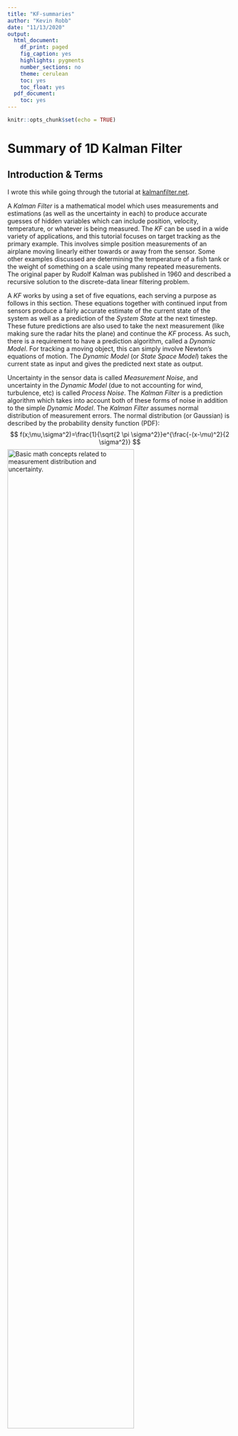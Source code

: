 ```yaml
---
title: "KF-summaries"
author: "Kevin Robb"
date: "11/13/2020"
output:
  html_document:
    df_print: paged
    fig_caption: yes
    highlights: pygments
    number_sections: no
    theme: cerulean
    toc: yes
    toc_float: yes
  pdf_document:
    toc: yes
---
```


```r
knitr::opts_chunk$set(echo = TRUE)
```

# Summary of 1D Kalman Filter

## Introduction & Terms

I wrote this while going through the tutorial at [kalmanfilter.net](kalmanfilter.net).

A _Kalman Filter_ is a mathematical model which uses measurements and estimations (as well as the uncertainty in each) to produce accurate guesses of hidden variables which can include position, velocity, temperature, or whatever is being measured. The _KF_ can be used in a wide variety of applications, and this tutorial focuses on target tracking as the primary example. This involves simple position measurements of an airplane moving linearly either towards or away from the sensor. Some other examples discussed are determining the temperature of a fish tank or the weight of something on a scale using many repeated measurements. The original paper by Rudolf Kalman was published in 1960 and described a recursive solution to the discrete-data linear filtering problem.


A _KF_ works by using a set of five equations, each serving a purpose as follows in this section. These equations together with continued input from sensors produce a fairly accurate estimate of the current state of the system as well as a prediction of the _System State_ at the next timestep. These future predictions are also used to take the next measurement (like making sure the radar hits the plane) and continue the _KF_ process. As such, there is a requirement to have a prediction algorithm, called a _Dynamic Model_. For tracking a moving object, this can simply involve Newton’s equations of motion. The _Dynamic Model_ (or _State Space Model_) takes the current state as input and gives the predicted next state as output. 

Uncertainty in the sensor data is called _Measurement Noise_, and uncertainty in the _Dynamic Model_ (due to not accounting for wind, turbulence, etc) is called _Process Noise_. The _Kalman Filter_ is a prediction algorithm which takes into account both of these forms of noise in addition to the simple _Dynamic Model_. The _Kalman Filter_ assumes normal distribution of measurement errors. The normal distribution (or Gaussian) is described by the probability density function (PDF):
	$$
	  f(x;\mu,\sigma^2)=\frac{1}{\sqrt{2 \pi \sigma^2}}e^{\frac{-(x-\mu)^2}{2 \sigma^2}}
	$$
![_Basic math concepts related to measurement distribution and uncertainty._](images/kf-meas-distr.png){width=75%}


## Simple Example and the State Update Equation

This example features measuring the weight of a gold bar several times with a scale, and using these measurements to estimate the actual weight of the gold bar (assuming there is no systematic bias in the scale). The _Dynamic Model_ here is very simple, since we expect the weight of the gold bar to stay constant. 

![_Example set of measurements, with true value constant._](images/kf-weight-ex.png){width=75%}

We could find the true value by taking many measurements and averaging them, so we use this fact for our estimations. 

$$
  \hat{x}_{N,N} = \frac{1}{N}(z_1 + z_2 + ... + z_N) = \frac{1}{N} \sum^N_{n=1}(z_n) \textrm{ ,}
$$
where:

 * $x$ is the true weight value (which we have no way of knowing exactly)
 * $x_{n+1,n} = x_{n,n}$, because the dynamic model is constant.
 * $z_n$ is the measurement at timestep $n$
 * $\hat{x}_{n,n}$ is the estimate of $x$ made at timestep $n$ after taking the measurement $z_n$
 * $\hat{x}_{n,n-1}$ is the previous estimate made at timestep $n-1$ after taking the measurement $z_{n-1}$
 * $\hat{x}_{n+1,n}$ is the estimate of the next state made at timestep $n$ after taking the measurement $z_n$. This is a predicted state.

Our estimate for $x$ will build on all previous estimates, slowly converging towards the true value. Rather than keeping track of all previous measurements, we will simply use the most recent estimate and the current measurement. We can derive the equation
$$
  \hat{x}_{N,N} = \hat{x}_{N,N-1} + \frac{1}{N}(z_N - \hat{x}_{N,N-1}) \textrm{ ,}
$$
which is called the _State Update Equation_. This is one of the five KF equations. The term $(z_N - \hat{x}_{N,N-1})$ is a measurement residual called the _innovation_ which contains the new information.

The factor $\frac{1}{N}$ changes with each iteration, and is called the _Kalman Gain_. It is denoted $K_n$. We can rewrite the _State Update Equation_ as
$$
  \hat{x}_{N,N} = (K_N) z_N + (1 - K_N) \hat{x}_{N,N-1} \textrm{ .}
$$
The _Kalman Gain_ will not always be in this form, but here it means that after $n$ becomes large enough, the measurement term is negligible and we can stop.

This process follows the procedure described in the following flow chart:

![_Process followed as the Kalman Filter runs._](images/kf-process-chart.png){width=75%}

An initial estimate is required to kick off the KF process, but it need not be very precise. Following this procedure yields something like the following:

![_Results of running the KF for ten timesteps._](images/kf-process-results.png){width=75%}


### Side Note

The _State Update Equation_ is very similar to something I used in my research project in 2018. The agents in my population would evolve their _Learning Rate_, $L$, over the course of generations, and use this as the _Kalman Gain_ in this general form to update their expected values for the rewards of each of the three possible choices. Similarly, it took into account the most recent reward and the aggregate expected reward, just as above 


## Non-Constant Example and the State Extrapolation Equation

This example features an airplane moving horizontally at constant velocity away from a range detector. The _Dynamic Model_ for this situation is no longer constant, and requires two equations of motion:
$$
  x_{n+1} = x_n + \dot{x}_n \Delta t \\
  \dot{x}_{n+1} = \dot{x}_n
$$
where $\Delta t$ is the interval between measurements, and $\dot{x}_n$ is the velocity at timestep $n$. This system of equations making up the _Dynamic Model_ is called a _State Extrapolation Equation_ (or _Transition Equation_ / _Prediction Equation_), and is the second of the five _Kalman Filter_ equations. This is because it extrapolates the current state to the next state as a prediction. Note that in this case there are two equations needed because we must predict the change in both the position and the velocity. Note that this example assumes our radar measures range and uses that to calculate velocity, rather than measuring velocity directly.

### The $\alpha$ - $\beta$ Filter

This is very similar to the previous example, but we have two equations and two variables to predict which form the _State Update Equation_ for this example. These are also called the _$\alpha$ - $\beta$ track  update equations._

$$
  \hat{\dot{x}}_{n,n} = \hat{\dot{x}}_{n,n-1} + \beta (\frac{z_n - \hat{x}_{n,n-1}}{\Delta t}) \\
  \hat{x}_{n,n} = \hat{x}_{n,n-1} + \alpha (z_n - \hat{x}_{n,n-1})
$$
Here $\beta$ represents whether we think a difference between expectation and measurement was caused by radar imprecision or a change in the velocity of the aircraft. A much higher difference than we'd expect given the radar precision would elicit a high $\beta$, allowing our predicted velocity to change. If the difference is below our radar precision threshold, then we set a low $\beta$ since the velocity probably hasn't changed, and the difference can be attributed to radar measurement error.

The value of $\alpha \in [0,1]$ is a set value that depends on our radar measurement precision (high $\alpha$ for high precision). Unlike the _Kalman Gain_ in the basic _State Update Equation_ in our first example, $\alpha$ does not change as the number of timesteps increases.

![_Results of the $\alpha$ - $\beta$ filter. The estimates converge towards the true value_](images/kf-alpha-beta-result.png){width=75%}

This also works for a plane with constant acceleration, and therefore changing velocity:

```r
knitr::include_graphics(c("images/kf-ab-accel-range.png","images/kf-ab-accel-vel.png"))
```

We can see that the position is estimated fairly well, but the velocity estimates tend to be off persistently. This gap is called a _lag error_. 

### The $\alpha$ - $\beta$ - $\gamma$ Filter

The addition of the $\gamma$ term essentially allows more equations to be used. We increase our _Dynamic Model_ to three kinematic equations, accounting now for acceleration in addition to position and velocity. The _State Update Equation_ then includes three equations, one for each coefficient. This process follows the previous very similarly, with the following graphical results:

```r
knitr::include_graphics(c("images/kf-abg-range.png","images/kf-abg-vel.png","images/kf-abg-accel.png"))
```

We can see this eliminates the lag error in velocity, but the estimate for acceleration is terrible. If we care about predicting the acceleration, we can add a fourth equation to account for jerk, which will improve the acceleration plot. We can do this type of thing until all the variables we care about are accurately tracked and predicted, which usually will not go beyond position, velocity, and perhaps acceleration.

Some examples of $\alpha$ - $\beta$ - $\gamma$ filters include the _Kalman Filter_, _Extended Kalman Filter_, _Unscented Kalman Filter_, _Cubature Kalman Filter_, _Particle Filter_, and _Bayes Filter_.

## 1D Kalman Filter w/o Process Noise

### Measurement and Estimate Uncertainties

We will begin to include uncertainties in our calculations.

The difference between a measurement and the true value (such as when weighing a gold bar in our first example) is called a _measurement error_. These errors are random, and can be described by a Gaussian with variance $\sigma^2$. This variance of the measurement errors is called the _measurement uncertainty_ and is also denoted by $r$. This value can be obtained from the measurement device's manufacturer or derived via calibration.
$$
  r = \sigma_{meas}^2
$$

The difference between the estimate and the true value is called an _estimate error_. This error becomes smaller as we take more measurements, tending towards zero as the estimates converge on the true value. We don't know this value, but we can estimate the _uncertainty in estimate_, denoted by $p$. 

### The Kalman Gain Equation in 1D

The $\alpha$ - $\beta$ (- $\gamma$) parameters can be calculated dynamically for each filter iteration. These are called the _Kalman Gain_, denoted by $K_n$. The _Kalman Gain Equation_ is the third _Kalman Filter_ equation we have seen thus far:

$$
  K_n = \frac{\textrm{Uncertainty in Estimate}}{\textrm{Uncertainty in Estimate + Uncertainty in Measurement}} \\
  = \frac{p_{n,n-1}}{p_{n,n-1} + r_n}
$$
where:

 - $p_{n,n-1}$ is the extrapolated estimate uncertainty
 - $r_n$ is the measurement uncertainty
 - $0 \leq K_n \leq 1$

This brings us back to the generalized form of the _State Update Equation_ which we wrote previously:
$$
  \hat{x}_{n,n} = (K_n) z_n + (1 - K_n) \hat{x}_{n,n-1}
$$
This has some effects:

 - When the measurement uncertainty is very large compared to the estimate uncertainty, $K_n$ is close to zero, giving very little weight to the measurements.
 - When the measurement uncertainty is very small (the measurements are very precise), $K_n$ is close to one, giving a lot of weight to the measurements and very little weight to the estimates.
 - When both uncertainties are about even, $K_n$ is close to 0.5.

The _Kalman Gain_ tells us how much we want to change the aggregate estimate when given a new measurement.

### The Covariance Update Equation in 1D

We update the estimate uncertainty via the _Covariance Update Equation_:
$$
  p_{n,n} = (1 - K_n) p_{n,n-1}
$$
where:

 - $K_n$ is the Kalman Gain
 - $p_{n,n-1}$ is the estimate uncertainty that was calculated during the previous filter iteration
 - $p_n,n$ is the estimate uncertainty of the current state
 
Since $K_n \leq 1$, we can see that $p$ gets smaller with each filter iteration. When the measurement uncertainty is higher, it will take longer for $p$ to converge towards zero.

This is the fourth _Kalman Filter_ equation.

### The Covariance Extrapolation Equation in 1D

Like state extrapolation, the estimate uncertainty extrapolation is done with the _Dynamic Model_ equations. The _Covariance Extrapolation Equation_ thus depends on the situation & its _Dynamic Model_. This is the fifth _Kalman Filter Equation_. 

For our first example, measuring a gold bar of constant weight with a scale, the _Dynamic Model_ is constant, so the _Covariance Extrapolation Equation_ would be 
$$
  p_{n+1,n} = p_{n,n}
$$
where $p$ is the estimate uncertainty for the weight.

For the second example of radar tracking an aircraft moving linearly at constant velocity, the _Dynamic Model_ is
$$
  \hat{x}_{n+1,n} = \hat{x}_{n,n} + \hat{\dot{x}}_{n,n} \Delta t \\
  \hat{\dot{x}}_{n+1,n} = \hat{\dot{x}}_{n,n}
$$
so the _Covariance Extrapolation Equation_ is
$$
  p^x_{n+1,n} = p^x_{n,n} + \Delta t^2 * p^v_{n,n} \\
  p^v_{n+1,n} = p^v_{n,n}
$$
where:

 - $p^x$ is the position estimate uncertainty
 - $p^v$ is the velocity estimate uncertainty

### Putting it All Together

This combines all five _Kalman Filter_ equations into one algorithm.

![_The Kalman Filter process flow chart, which loops until the desired estimate precision is met._](images/kf-all-together-process.png){width=75%}

There are a few things to note here:

 - Initialization:
    - Happens only once, at the start.
    - Provides the Initial System State ($x_{1,0}$) and the Initial State Uncertainty ($p_{1,0}$).
    - Can be provided by something or guessed, and don't have to be precise.
 - Measurement:
    - Happens every filter cycle.
    - Provides the Measured System State ($z_n$) and the Measurement Uncertainty ($r_n$).
    - The Uncertainty can be a standard of the measurement device or calculated every timestep.
 - Outputs:
    - Happens every filter cycle, after the update from new measurements and before predicting the next state.
    - Provides the System State Estimate ($x_{n,n}$) and the Estimate Uncertainty ($p_{n,n}$).
    - Recall that $p_{n,n}$ decreases with every filter cycle, so we need to decide the required precision (e.g., $\sigma = 3$ cm), and run the cycle until this Estimate Uncertainty is less than this value (e.g., $\sigma^2 \leq 9$ cm)

![_A more detailed flow chart of the Kalman Filter cycle shown in the previous figure._](images/kf-all-together-process-detailed.png){width=75%}

Note that the Predict step depends on the _Dynamic Model_ for our system.

## Including Process Noise: The Complete KF Model

The _Process Noise_ is the uncertainty of the _Dynamic Model_, which we will use to update the _Covariance Extrapolation Equation_. This noise can include random accelerations of an aircraft, resistance fluctuations in a resistor caused by temperature changes, etc. If we are measuring a building's height, the _Process Noise_ is zero, since the building doesn't move or change height. 

The _Process Noise Variance_ is denoted by $q$. The _Covariance Extrapolation Equation_ for constant dynamics becomes
$$
  p_{n+1,n} = p_{n,n} + q_n \textrm{ .}
$$

For a fish tank with a constant steady state temperature, fluctuations in the true liquid temperature are possible, so we describe the system dynamics by
$$
  x_n = T + \omega_n \textrm{ ,}
$$
where:

 - $T$ is the constant temperature.
 - $\omega_n$ is a random process noise with variance $q$.

As we go through the filter cycles, both the _Estimate Uncertainty_ and the _Kalman Gain_ exponentially decrease asymptotically as our estimates converge on the true value, even with the inclusion of the _Process Noise_:

![_Temperature estimates converge on the true value despite process noise._](images/kf-process-noise-results.PNG){width=75%}


If instead of being relatively constant, the temperature of the liquid in the tank is increasing at a constant rate, we see the following result when we use the same _Dynamic Model_:

```r
knitr::include_graphics(c("images/kf-temp-lag-10.png","images/kf-temp-lag-100.png"))
```

This graph shows another _lag error_, as we have seen before when the _Dynamic Model_ did not fit the case. Our model assumes constant temperature, which is not the actual situation, so it is able to increase and follow the trend, but it cannot keep up and create an accurate estimation. If we cannot create an accurate _Dynamic Model_, we can alternatively adjust the _Process Noise_, $q$, to achieve greater accuracy.

Using a much higher value for $q$ in place of actually fixing the _Dynamic Model_ yields the following result:

![_Constantly increasing temperature is estimated well using a high Process Noise_](images/kf-temp-high-process-noise.PNG){width=75%}

The estimates follow the measurements, and there is no _lag error_. Because of our high _Process Noise_, the _Kalman Gain_ now stays relatively high ($\gt \textrm{ } \sim 0.9$) to give much more impact to each individual measurement rather than to the existing estimate.

This misses the point of the _Kalman Filter_, as estimates are essentially disregarded and the most recent measurement becomes our guess for the value. We can see in the graph that when a measurement was off from the true value, the estimates still followed it almost exactly. The ideal situation is a _Dynamic Model_ which is fairly accurate to the real system, with a small _Process Noise_ to account for fluctuations. The _Process Noise_ can be increased situationally, such as if the system deviates from its expected _Dynamic Model_.

# Multidimensional Kalman Filter

## Constant Velocity Model

Input variable $\hat{u}_n$ that describes the acceleration is equal to zero:
$$
  \hat{u}_n = 
  \begin{bmatrix}
  \hat{\ddot{x}}_n \\ \hat{\ddot{y}}_n \\ \hat{\ddot{z}}_n
  \end{bmatrix}
  = \begin{bmatrix}
  0 \\ 0 \\ 0
  \end{bmatrix}
$$

Thus we can eliminate the control variable part of the state extrapolation equation: $G \cdot u_{n,n} = 0$. The state extrapolation equation would then be:
$$
  \hat{x}_{n+1,n} = \boldsymbol{F} \cdot \hat{x}_{n,n}
$$
$$
\begin{bmatrix}
  \hat{x}_{n+1,n} \\ \hat{y}_{n+1,n} \\ \hat{z}_{n+1,n} \\
  \hat{\dot{x}}_{n+1,n} \\ \hat{\dot{y}}_{n+1,n} \\ \hat{\dot{z}}_{n+1,n}
\end{bmatrix}
=
\begin{bmatrix}
1 & 0 & 0 & \Delta t & 0 & 0 \\
0 & 1 & 0 & 0 & \Delta t & 0 \\
0 & 0 & 1 & 0 & 0 & \Delta t \\
0 & 0 & 0 & 1 & 0 & 0 \\
0 & 0 & 0 & 0 & 1 & 0 \\
0 & 0 & 0 & 0 & 0 & 1
\end{bmatrix}
\cdot
\begin{bmatrix}
  \hat{x}_{n,n} \\ \hat{y}_{n,n} \\ \hat{z}_{n,n} \\
  \hat{\dot{x}}_{n,n} \\ \hat{\dot{y}}_{n,n} \\ \hat{\dot{z}}_{n,n}
\end{bmatrix}
$$
so our system of equations is 
$$
\begin{cases}
  \hat{x}_{n+1,1} = \hat{x}_{n,n} + \hat{\dot{x}}_{n,n} \cdot \Delta t \\ 
  \hat{y}_{n+1,1} = \hat{y}_{n,n} + \hat{\dot{y}}_{n,n}  \cdot \Delta t \\ 
  \hat{z}_{n+1,1} = \hat{z}_{n,n} + \hat{\dot{z}}_{n,n}  \cdot \Delta t \\
  \hat{\dot{x}}_{n+1,1} = \hat{\dot{x}}_{n,n} \\
  \hat{\dot{y}}_{n+1,1} = \hat{\dot{y}}_{n,n} \\
  \hat{\dot{z}}_{n+1,1} = \hat{\dot{z}}_{n,n} 
\end{cases}
$$

## Our application (2D)

We use only two variables for position, latitude and longitude ($x$ and $y$), and are using a constant velocity model, so we have the differential equations,
$$
\begin{cases}
\frac{dx}{dt} = v_x \\
\frac{dy}{dt} = v_y \\
\frac{dv_x}{dt} = 0 \\
\frac{dv_y}{dt} = 0
\end{cases}
\textrm{ ,}
$$
which in matrix form, $\dot{\boldsymbol{x}}=\boldsymbol{A} \cdot \boldsymbol{x}$, is
$$
\begin{bmatrix}
\dot{x} \\ \dot{y} \\ \dot{v_x} \\ \dot{v_y}
\end{bmatrix}
=
\begin{bmatrix}
0 & 0 & 1 & 0 \\
0 & 0 & 0 & 1 \\
0 & 0 & 0 & 0 \\
0 & 0 & 0 & 0
\end{bmatrix}
\cdot
\begin{bmatrix}
x \\ y \\ v_x \\ v_y
\end{bmatrix}
$$
We can see that $\boldsymbol{A}^2=0$, and thus all higher powers of $\boldsymbol{A}$ will drop out. Thus $\boldsymbol{F} = \boldsymbol{I} + \boldsymbol{A} \cdot \Delta t$. So our state transition matrix, $\boldsymbol{F}$, is
$$
  \boldsymbol{F} = 
  \begin{bmatrix}
  1 & 0 & \Delta t & 0 \\
  0 & 1 & 0 & \Delta t \\
  0 & 0 & 1 & 0 \\
  0 & 0 & 0 & 1
  \end{bmatrix}
  \textrm{ ,}
$$
giving us the system of equations
$$
\begin{cases}
  \hat{x}_{n+1,1} = \hat{x}_{n,n} + \hat{\dot{x}}_{n,n} \cdot \Delta t \\ 
  \hat{y}_{n+1,1} = \hat{y}_{n,n} + \hat{\dot{y}}_{n,n}  \cdot \Delta t \\
  \hat{\dot{x}}_{n+1,1} = \hat{\dot{x}}_{n,n} \\
  \hat{\dot{y}}_{n+1,1} = \hat{\dot{y}}_{n,n}
\end{cases}
$$

## Covariance Extrapolation Equation (matrix notation)

The general form is
$$
  \boldsymbol{P_{n+1,n}} = \boldsymbol{F} \cdot \boldsymbol{P_{n,n}} \cdot \boldsymbol{F^T} + \boldsymbol{Q}
$$
where

 - $\boldsymbol{P_{n,n}}$ is an estimate uncertainty (covariance) matrix of the current state
 - $\boldsymbol{P_{n+1,n}}$ is a predicted estimate uncertainty (covariance) matrix for the next state
 - $\boldsymbol{F}$ is a state transition matrix (derived in the previous section)
 - $\boldsymbol{Q}$ is a process noise matrix
 
Tuning Q is the goal of my research project. As the author of [kalmanfilter.net](kalmanfilter.net) explains, 

> The process noise variance has a critical influence on the Kalman Filter performance. Too small q causes a lag error. If the q value is too large, the Kalman Filter will follow the measurements and produce noisy estimations. 

### Deriving the Process Noise, $\boldsymbol{Q}$

For the constant velocity model, the process noise covariance matrix looks like
$$
\boldsymbol{Q} = 
\begin{bmatrix}
V(x) & COV(x,v) \\ COV(v,x) & V(v)
\end{bmatrix}
=
\sigma_a^2 \cdot
\begin{bmatrix}
\frac{\Delta t^4}{4} & \frac{\Delta t^3}{2} \\ \frac{\Delta t^3}{2} & \Delta t^2
\end{bmatrix}
$$
for a discrete noise model. If we instead assume the noise changes continuously over time,
$$
\boldsymbol{Q}_C = \int_0^{\Delta t} \boldsymbol{Q} dt = 
\int_0^{\Delta t} \sigma_a^2 \cdot
\begin{bmatrix}
\frac{\Delta t^4}{4} & \frac{\Delta t^3}{2} \\ \frac{\Delta t^3}{2} & \Delta t^2
\end{bmatrix} dt
=
\sigma_a^2 \cdot
\begin{bmatrix}
\frac{\Delta t^5}{20} & \frac{\Delta t^4}{8} \\ \frac{\Delta t^4}{8} & \frac{\Delta t^3}{3}
\end{bmatrix}
$$

The process noise variance, $\sigma_a^2$, must be chosen based on reasonable expectations or calculated based on stochastic statistics formulas. We will later be attempting to tune this value using a neural network.

## Measurement Equation

In the 1D section, the measurement was denoted $z_n$. The measurement value represents a true system state in addition to the random measurement noise $v_n$, caused by the measurement device. The measurement noise variance $r_n$ can be constant or variable for each measurement depending on the situation (i.e., a set precision of a scale versus a percent/standard deviation precision of a thermometer). The generalized measurement equation in matrix form is given by:
$$
  \boldsymbol{z_n} = \boldsymbol{H} \boldsymbol{x_n} + \boldsymbol{v_n}
$$
where

 - $\boldsymbol{z_n}$ is a measurement vector
 - $\boldsymbol{H}$ is an `observation matrix`.
 - $\boldsymbol{x_n}$ is a true system state (hidden state)
 - $\boldsymbol{v_n}$ is a random noise vector.

### The Observation Matrix, $\boldsymbol{H}$

In many cases the measured value is not the desired system state, so we need to transform the system state (input) to the measurement (output). The purpose of $\boldsymbol{H}$ is to convert system state into outputs using linear transformations. 

For example, assume we have a five-dimensional state vector. States 1, 3, and 5 are measurable, while states 2 and 4 are not. We would then define $\boldsymbol{H}$ such that

$$
\begin{aligned}
  \boldsymbol{z_n} &= \boldsymbol{H} \boldsymbol{x_n} + \boldsymbol{v_n} \\
  &= \begin{bmatrix}
  1 & 0 & 0 & 0 & 0 \\ 0 & 0 & 1 & 0 & 0 \\ 0 & 0 & 0 & 0 & 1
  \end{bmatrix}
  \begin{bmatrix}
  x_1 \\ x_2 \\ x_3 \\ x_4 \\ x_5
  \end{bmatrix}
  + \boldsymbol{v_n} \\
  &= \begin{bmatrix}
  x_1 \\ x_3 \\ x_5
  \end{bmatrix}
  + \boldsymbol{v_n}
\end{aligned}
$$


## State Update Equation

$$
  \boldsymbol{\hat{x}_{n,n}} = 
  \boldsymbol{\hat{x}_{n,n-1}}
  + \boldsymbol{K_n} \cdot (\boldsymbol{z_n} - \boldsymbol{H}
  \cdot \boldsymbol{\hat{x}_{n,n-1}})
$$
where

 - $\boldsymbol{\hat{x}_{n,n}}$ is an estimated system state vector at time step `n`.
 - $\boldsymbol{\hat{x}_{n,n-1}}$ is a predicted system state vector from time step `n-1`.
 - $\boldsymbol{K_n}$ is the Kalman Gain (in matrix form).
 - $\boldsymbol{z_n}$ is a measurement.
 - $\boldsymbol{H}$ is an observation matrix

The term $(\boldsymbol{z_n} - \boldsymbol{H} \cdot \boldsymbol{\hat{x}_{n,n-1}})$ is the _innovation_. In our example above, it would yield:
$$
\begin{aligned}
  (\boldsymbol{z_n} - \boldsymbol{H} \cdot \boldsymbol{\hat{x}_{n,n-1}}) &=
  \begin{bmatrix}
  z_1 \\ z_3 \\ z_5
  \end{bmatrix} -
  \begin{bmatrix}
  1 & 0 & 0 & 0 & 0 \\ 0 & 0 & 1 & 0 & 0 \\ 0 & 0 & 0 & 0 & 1
  \end{bmatrix}
  \begin{bmatrix}
  \hat{x}_1 \\ \hat{x}_2 \\ \hat{x}_3 \\ \hat{x}_4 \\ \hat{x}_5
  \end{bmatrix} \\
  &= \begin{bmatrix}
  (z_1 - \hat{x}_1) \\ (z_3 - \hat{x}_3) \\ (z_5 - \hat{x}_5)
  \end{bmatrix}
\end{aligned}
$$
so the Kalman Gain here must have dimensions $5 x 3$.

## Covariance Update Equation

$$
\boldsymbol{P_{n,n}} = (\boldsymbol{I}-\boldsymbol{K_n} \boldsymbol{H})
\boldsymbol{P_{n,n-1}} (\boldsymbol{I}-\boldsymbol{K_n} \boldsymbol{H})^T
+ \boldsymbol{K_n} \boldsymbol{R_n} \boldsymbol{K_n^T}
$$
where

 - $\boldsymbol{P_{n,n}}$ is an estimate uncertainty (covariance) matrix of the current state
 - $\boldsymbol{P_{n,n-1}}$ a prior estimate uncertainty (covariance) matrix of the current state (predicted at the previous state)
 - $\boldsymbol{K_n}$ is the Kalman Gain
 - $\boldsymbol{H}$ is an observation matrix
 - $\boldsymbol{R_n}$ is a measurement uncertainty (measurement noise covariance matrix)

This can also be simplified to
$$
\boldsymbol{P_{n,n}} = (\boldsymbol{I}-\boldsymbol{K_n} \boldsymbol{H})
\boldsymbol{P_{n,n-1}}
$$
using the Kalman Gain equation in the next section. However, this simpler version is far less stable, and even the smallest error in computing the Kalman Gain (due to round off) can lead to huge computation errors!

## The Kalman Gain

In matrix notation, we can represent the Kalman Gain as
$$
\boldsymbol{K_n} = \boldsymbol{P_{n,n-1}} \boldsymbol{H^T}
(\boldsymbol{H} \boldsymbol{P_{n,n-1}} \boldsymbol{H^T} + \boldsymbol{R_n})^{-1}
$$
where

 - $\boldsymbol{K_n}$ is the Kalman Gain
 - $\boldsymbol{P_{n,n-1}}$ a prior estimate uncertainty (covariance) matrix of the current state (predicted at the previous state)
 - $\boldsymbol{H}$ is an observation matrix
 - $\boldsymbol{R_n}$ is a measurement uncertainty (measurement noise covariance matrix)

The Kalman Filter is an _optimal filter_, so we will seek a Kalman Gain which minimizes the estimate variance; minimize the main diagonal of the covariance matrix $\boldsymbol{P_{n,n}}$. The sum of the main diagonal is called the _trace_. 
We obtain the Kalman Gain equation above by rearranging the Covariance Update Equation, and then differentiating $tr(\boldsymbol{P_{n,n}})$ with respect to $\boldsymbol{K_n}$ and setting it equal to zero.

## Summary

Kalman Filter computations are based on five equations.

Two prediction equations predict the system state at the next time step and provide the uncertainty of the prediction.

 - _State Extrapolation Equation_ - prediction or estimation of the future state based on the known present estimation.
 - _Covariance Extrapolation Equation_ - the measure of uncertainty in our prediction.

Two update equations corrects the prediction and the uncertainty of the current state.

 - _State Update Equation_ - estimation of the current state based on the known past estimation and present measurement.
 - _Covariance Update Equation_ - the measure of uncertainty in our estimation
 
and the _Kalman Gain Equation_, required for computation of the update equations. The Kalman Gain is a "weighting" parameter for the measurement and the past estimations when estimating the current state.

The KF runs on a loop, alternating between Time Update ("Predict") and Measurement Update ("Correct"). 

![_The equations involved in each phase of the KF loop._](images/kf-summary-equations.png){width=75%}

The multi-dimensional linear KF equations (and some supplemental ones) are reproduced in the following sections.

### State Extrapolation Equation

$$
  \boldsymbol{\hat{x}_{n+1,n}} = 
  \boldsymbol{F} \cdot \boldsymbol{\hat{x}_{n,n}}
  + \boldsymbol{G} \cdot \boldsymbol{\hat{u}_{n,n}}
  + \boldsymbol{w_n}
$$

where 

 - $\boldsymbol{\hat{x}_{n+1,n}}$ is a predicted system state vector at time step `n+1`.
 - $\boldsymbol{F}$ is the state transition matrix.
 - $\boldsymbol{\hat{x}_{n,n}}$ is an estimated system state vector at time step `n`.
 - $\boldsymbol{G}$ is the control matrix or input transition matrix
 - $\boldsymbol{\hat{u}_{n,n}}$ is a control variable or input variable; a measurable (deterministic) input to the system.
 - $\boldsymbol{w_n}$ is a process noise or disturbance; an unmeasurable input that affects the state.

### Covariance Extrapolation Equation

$$
  \boldsymbol{P_{n+1,n}} = \boldsymbol{F} \cdot \boldsymbol{P_{n,n}} \cdot \boldsymbol{F^T} + \boldsymbol{Q}
$$
where

 - $\boldsymbol{P_{n,n}}$ is an estimate uncertainty (covariance) matrix of the current state.
 - $\boldsymbol{P_{n+1,n}}$ is a predicted estimate uncertainty (covariance) matrix for the next state.
 - $\boldsymbol{F}$ is a state transition matrix (derived in the previous section).
 - $\boldsymbol{Q}$ is a process noise matrix.

### State Update Equation

$$
  \boldsymbol{\hat{x}_{n,n}} = 
  \boldsymbol{\hat{x}_{n,n-1}}
  + \boldsymbol{K_n} \cdot (\boldsymbol{z_n} - \boldsymbol{H}
  \cdot \boldsymbol{\hat{x}_{n,n-1}})
$$
where

 - $\boldsymbol{\hat{x}_{n,n}}$ is an estimated system state vector at time step `n`.
 - $\boldsymbol{\hat{x}_{n,n-1}}$ is a predicted system state vector from time step `n-1`.
 - $\boldsymbol{K_n}$ is the Kalman Gain (in matrix form).
 - $\boldsymbol{z_n}$ is a measurement.
 - $\boldsymbol{H}$ is an observation matrix
 
### Covariance Update Equation

$$
\boldsymbol{P_{n,n}} = (\boldsymbol{I}-\boldsymbol{K_n} \boldsymbol{H})
\boldsymbol{P_{n,n-1}} (\boldsymbol{I}-\boldsymbol{K_n} \boldsymbol{H})^T
+ \boldsymbol{K_n} \boldsymbol{R_n} \boldsymbol{K_n^T}
$$
where

 - $\boldsymbol{P_{n,n}}$ is an estimate uncertainty (covariance) matrix of the current state
 - $\boldsymbol{P_{n,n-1}}$ a prior estimate uncertainty (covariance) matrix of the current state (predicted at the previous state)
 - $\boldsymbol{K_n}$ is the Kalman Gain
 - $\boldsymbol{H}$ is an observation matrix
 - $\boldsymbol{R_n}$ is a measurement uncertainty (measurement noise covariance matrix)
 
### Kalman Gain Equation

$$
\boldsymbol{K_n} = \boldsymbol{P_{n,n-1}} \boldsymbol{H^T}
(\boldsymbol{H} \boldsymbol{P_{n,n-1}} \boldsymbol{H^T} + \boldsymbol{R_n})^{-1}
$$
where

 - $\boldsymbol{K_n}$ is the Kalman Gain
 - $\boldsymbol{P_{n,n-1}}$ a prior estimate uncertainty (covariance) matrix of the current state (predicted at the previous state)
 - $\boldsymbol{H}$ is an observation matrix
 - $\boldsymbol{R_n}$ is a measurement uncertainty (measurement noise covariance matrix)

### Auxiliary Equations

#### Measurement Equation

$$
  \boldsymbol{z_n} = \boldsymbol{H} \boldsymbol{x_n} + \boldsymbol{v_n}
$$
where

 - $\boldsymbol{z_n}$ is a measurement vector
 - $\boldsymbol{H}$ is an `observation matrix`.
 - $\boldsymbol{x_n}$ is a true system state (hidden state)
 - $\boldsymbol{v_n}$ is a random noise vector.

#### Covariance Equations

The terms $\boldsymbol{w}$ and $\boldsymbol{v}$ which correspond to the process and measurement noise vectors do not typically appear directly in the equations of interest, since they are unknown, and are used to model the uncertainty/noise in the equations themselves. All covariance equations are covariance matrices in the form of 
$$
E(\boldsymbol{e} \cdot \boldsymbol{e^T}) \textrm{ ,}
$$
expectation of squared error.

The measurement uncertainty is given by
$$
\boldsymbol{R_n} = E(\boldsymbol{v_n} \cdot \boldsymbol{v_n^T})
$$
where 

 - $\boldsymbol{R_n}$ is a covariance matrix of the measurement.
 - $\boldsymbol{v_n}$ is a measurement error.

The process noise uncertainty is given by
$$
\boldsymbol{Q_n} = E(\boldsymbol{w_n} \cdot \boldsymbol{w_n^T}) \textrm{ ,}
$$
where 

 - $\boldsymbol{Q_n}$ is a covariance matrix of the process noise.
 - $\boldsymbol{w_n}$ is a process noise.

The estimation uncertainty is given by
$$
\begin{aligned}
\boldsymbol{P_{n,n}} &= E(\boldsymbol{e_n} \cdot \boldsymbol{e_n^T}) \\
&= E((\boldsymbol{x_n}-\boldsymbol{\hat{x}_{n,n}})(\boldsymbol{x_n}-\boldsymbol{\hat{x}_{n,n}})^T)
\end{aligned}
$$
where 

 - $\boldsymbol{P_{n,n}}$ is a covariance matrix of the estimation error.
 - $\boldsymbol{e_n}$ is an estimation error.
 - $\boldsymbol{x_n}$ is a true system state (hidden state)
 - $\boldsymbol{\hat{x}_{n,n}}$ is an estimated system state vector at timestep `n`.

# Our Application

## State

We are using a 4D system state: the x and x positions and velocities.
I will denote the state in my code with $X$, so I will use it here as well for consistency.
$$
X = \hat{x}_n = \begin{pmatrix} x&y&\dot{x}&\dot{y} \end{pmatrix} ^T
$$
## State Transition Matrix, F

I've reproduced my above derivation for the state transition matrix, F, in 2D position space.

We use only two variables for position, $x$ and $y$, and are using a constant velocity model, so we have the differential equations,
$$
\begin{cases}
\frac{dx}{dt} = v_x \\
\frac{dy}{dt} = v_y \\
\frac{dv_x}{dt} = 0 \\
\frac{dv_y}{dt} = 0
\end{cases}
\textrm{ ,}
$$
which in matrix form, $\dot{\boldsymbol{x}}=\boldsymbol{A} \cdot \boldsymbol{x}$, is
$$
\begin{bmatrix}
\dot{x} \\ \dot{y} \\ \dot{v_x} \\ \dot{v_y}
\end{bmatrix}
=
\begin{bmatrix}
0 & 0 & 1 & 0 \\
0 & 0 & 0 & 1 \\
0 & 0 & 0 & 0 \\
0 & 0 & 0 & 0
\end{bmatrix}
\cdot
\begin{bmatrix}
x \\ y \\ v_x \\ v_y
\end{bmatrix}
$$
We can see that $\boldsymbol{A}^2=0$, and thus all higher powers of $\boldsymbol{A}$ will drop out. Thus $\boldsymbol{F} = \boldsymbol{I} + \boldsymbol{A} \cdot \Delta t$. So our state transition matrix, $\boldsymbol{F}$, is
$$
  \boldsymbol{F} = 
  \begin{bmatrix}
  1 & 0 & \Delta t & 0 \\
  0 & 1 & 0 & \Delta t \\
  0 & 0 & 1 & 0 \\
  0 & 0 & 0 & 1
  \end{bmatrix}
  \textrm{ ,}
$$
giving us the system of equations
$$
\begin{cases}
  \hat{x}_{n+1,1} = \hat{x}_{n,n} + \hat{\dot{x}}_{n,n} \cdot \Delta t \\ 
  \hat{y}_{n+1,1} = \hat{y}_{n,n} + \hat{\dot{y}}_{n,n}  \cdot \Delta t \\
  \hat{\dot{x}}_{n+1,1} = \hat{\dot{x}}_{n,n} \\
  \hat{\dot{y}}_{n+1,1} = \hat{\dot{y}}_{n,n}
\end{cases}
$$

## Observation Matrix, H

Our measurements include:

 - GPS. latitude = $\lambda$, longitude = $\Lambda$
 - current global heading (via the IMU), $\phi$
 - linear velocity, $v$

We are transforming these measurements in the following way:

 - linearly transform GPS to relative meters to start waypoint.
 - use $v$ and $\phi$ to obtain the x- and y-velocities.

This then gives us a measurement vector, $Z$, of
$$
Z = \begin{bmatrix} \lambda \\ \Lambda \\ v_x \\ v_y \end{bmatrix} = 
\begin{bmatrix} (\lambda - \lambda_{start})\cdot{\textrm{lat_to_m}} \\ (\Lambda - \Lambda_{start})\cdot{\textrm{lon_to_m}} \\
v \cdot \cos{\phi} \\ -v \cdot \sin{\phi}
\end{bmatrix}
$$

It is then simple to see (using $Z = \boldsymbol{H} \cdot X + \boldsymbol{v} $) that in this frame of reference, the observation matrix, $\boldsymbol{H}$, is simply
$$
\boldsymbol{H} = 
\begin{pmatrix} 
1 & 0 & 0 & 0 \\
0 & 1 & 0 & 0 \\
0 & 0 & 1 & 0 \\
0 & 0 & 0 & 1
\end{pmatrix} =
\boldsymbol{I}
 \textrm{ ,  the 4D identity matrix.}
$$

This gives us
$$
\begin{aligned}
Z &= \boldsymbol{H} \cdot X + \boldsymbol{v} \\
\begin{bmatrix} \lambda \\ \Lambda \\ v_x \\ v_y \end{bmatrix} &=
\begin{pmatrix} 
1 & 0 & 0 & 0 \\
0 & 1 & 0 & 0 \\
0 & 0 & 1 & 0 \\
0 & 0 & 0 & 1
\end{pmatrix}
\cdot \begin{bmatrix} x\\y\\\dot{x}\\\dot{y} \end{bmatrix} + noise \\
Z &= Z + noise
\end{aligned}
$$

Each measurement cycle, we receive the sensor data, perform the transformations mentioned, and proceed with the filter using $\boldsymbol{H}=\boldsymbol{I}$.

## Covariance Matrix, P

If we claim to know the exact positions and velocities, we would use a covariance matrix $\boldsymbol{P} = \begin{pmatrix} 0&0&0&0\\0&0&0&0\\0&0&0&0\\0&0&0&0\end{pmatrix}$. We do not, however, know the precise true values. Our measurements have a noise to them, so we will represent this by choosing suitable variances for our initial definition of $\boldsymbol{P}$.
$$
\boldsymbol{P} = \begin{pmatrix} 
\sigma_x^2&0&0&0\\
0&\sigma_y^2&0&0\\
0&0&\sigma_{v_x}^2&0\\
0&0&0&\sigma_{v_y}^2
\end{pmatrix}
$$
We also don't know the true variances of our sensors, but we can fill them in with good guesses. Putting values here will cause the filter to prioritize measurements at first until it can tune $\boldsymbol{P}$ to the most appropriate values.

Let's say that GPS measurements are accurate to about 5 meters, so we will set $\sigma_x^2 = \sigma_y^2 = 25$. Our velocity measurement is probably accurate within a couple meters per second, and the heading is probably accurate to within 10 degrees on either side. This means $2 \cdot \cos(10^\circ) \approx 0.2$ and $2 \cdot \sin(10^\circ) \approx 0.4$. Let's set $\sigma_{v_x}^2 = 0.25$ and $\sigma_{v_x}^2 = 0.5$ just to play it safe. This gives us a covariance matrix of 
$$
\boldsymbol{P} = \begin{pmatrix} 
25 &0&0&0\\
0& 25 &0&0\\
0&0& 1/4 &0\\
0&0&0& 1/2
\end{pmatrix}
$$

## Process Noise Uncertainty, Q

We will try to tune this later using the Neural Network, so don't worry too much about it for now. We know that it is a 4x4 matrix with entries each proportional to some power of $\Delta t$, and the overall matrix is proportional to $\sigma_a^2$. 

The diagonal of $\boldsymbol{Q}$ contains the variance of each state variable, and the off-diagonal elements contain the covariances between the different state variables

We will start out using the 4D identity matrix, and use a more complicated and accurate model later.

## Measurement Uncertainty, R

R can be found by processing measurements while holding the system and output constant, and subtracting out the mean. This will leave only the noise remaining in the data.

Similarly to $\boldsymbol{Q}$, we will just be using the 4D identity matrix for now.

## Kalman Gain, K



